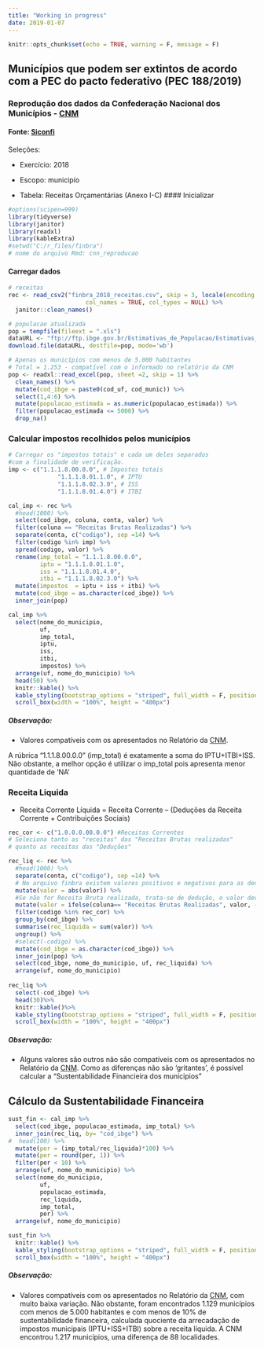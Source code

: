 ```yaml
---
title: "Working in progress"
date: 2019-01-07
---
```


```r
knitr::opts_chunk$set(echo = TRUE, warning = F, message = F)
```

## Municípios que podem ser extintos \n de acordo com a PEC do pacto federativo (PEC 188/2019)

### Reprodução dos dados da Confederação Nacional dos Municípios -  [CNM](https://www.cnm.org.br/comunicacao/noticias/nota-sobre-a-proposta-do-governo-federal-de-extincao-de-municipios) 

#### Fonte: [Siconfi](https://siconfi.tesouro.gov.br/siconfi/pages/public/consulta_finbra/finbra_list.jsf)
Seleções:

* Exercício: 2018

* Escopo: municipío

* Tabela: Receitas Orçamentárias (Anexo I-C)
#### Inicializar
```r
#options(scipen=999)
library(tidyverse)
library(janitor)
library(readxl)
library(kableExtra)
#setwd("C:/r_files/finbra")
# nome do arquivo Rmd: cnn_reproducao
```

#### Carregar dados
```r
# receitas
rec <- read_csv2("finbra_2018_receitas.csv", skip = 3, locale(encoding = "ISO-8859-1"), 
                      col_names = TRUE, col_types = NULL) %>% 
  janitor::clean_names()

# populacao atualizada
pop = tempfile(fileext = ".xls")
dataURL <- "ftp://ftp.ibge.gov.br/Estimativas_de_Populacao/Estimativas_2019/estimativa_dou_2019.xls"
download.file(dataURL, destfile=pop, mode='wb')

# Apenas os municípios com menos de 5.000 habitantes
# Total = 1.253 - compatível com o informado no relatório da CNM
pop <- readxl::read_excel(pop, sheet =2, skip = 1) %>% 
  clean_names() %>% 
  mutate(cod_ibge = paste0(cod_uf, cod_munic)) %>% 
  select(1,4:6) %>% 
  mutate(populacao_estimada = as.numeric(populacao_estimada)) %>% 
  filter(populacao_estimada <= 5000) %>% 
  drop_na()
```

### Calcular impostos recolhidos pelos municípios   
```r
# Carregar os "impostos totais" e cada um deles separados 
#com a finalidade de verificação.
imp <- c("1.1.1.8.00.0.0", # Impostos totais
              "1.1.1.8.01.1.0", # IPTU
              "1.1.1.8.02.3.0", # ISS
              "1.1.1.8.01.4.0") # ITBI

cal_imp <- rec %>% 
  #head(1000) %>% 
  select(cod_ibge, coluna, conta, valor) %>% 
  filter(coluna == "Receitas Brutas Realizadas") %>% 
  separate(conta, c("codigo"), sep =14) %>% 
  filter(codigo %in% imp) %>% 
  spread(codigo, valor) %>% 
  rename(imp_total = "1.1.1.8.00.0.0",
         iptu = "1.1.1.8.01.1.0",
         iss = "1.1.1.8.01.4.0",
         itbi = "1.1.1.8.02.3.0") %>% 
  mutate(impostos  = iptu + iss + itbi) %>% 
  mutate(cod_ibge = as.character(cod_ibge)) %>% 
  inner_join(pop) 

cal_imp %>%  
  select(nome_do_municipio,
         uf,
         imp_total,
         iptu,
         iss,
         itbi,
         impostos) %>% 
  arrange(uf, nome_do_municipio) %>%  
  head(50) %>% 
  knitr::kable() %>% 
  kable_styling(bootstrap_options = "striped", full_width = F, position = "center")%>% 
  scroll_box(width = "100%", height = "400px")
```

##### Observação:
* Valores compatíveis com os apresentados no Relatório da [CNM](https://www.cnm.org.br/cms/biblioteca/1217_Munic%c3%adpios_Podem_Ser_Extintos.pdf). 

A rúbrica "1.1.1.8.00.0.0" (imp_total) é exatamente a soma do IPTU+ITBI+ISS. Não obstante, a melhor opção é utilizar o imp_total pois apresenta menor quantidade de 'NA'

### Receita Liquida

* Receita Corrente Líquida = Receita Corrente – (Deduções da Receita Corrente + Contribuições Sociais)
```r
rec_cor <- c("1.0.0.0.00.0.0") #Receitas Correntes
# Seleciona tanto as "receitas" das "Receitas Brutas realizadas"
# quanto as receitas das "Deduções"

rec_liq <- rec %>%
  #head(1000) %>% 
  separate(conta, c("codigo"), sep =14) %>% 
  # No arquivo finbra existem valores positivos e negativos para as deduções. Para padronizar, tornar todos valores absolutos
  mutate(valor = abs(valor)) %>% 
  #Se não for Receita Bruta realizada, trata-se de dedução, o valor deve ser multipliado por -1
  mutate(valor = ifelse(coluna== "Receitas Brutas Realizadas", valor, -valor))%>% 
  filter(codigo %in% rec_cor) %>% 
  group_by(cod_ibge) %>%  
  summarise(rec_liquida = sum(valor)) %>% 
  ungroup() %>% 
  #select(-codigo) %>% 
  mutate(cod_ibge = as.character(cod_ibge)) %>% 
  inner_join(pop) %>% 
  select(cod_ibge, nome_do_municipio, uf, rec_liquida) %>% 
  arrange(uf, nome_do_municipio)
  
rec_liq %>%
  select(-cod_ibge) %>% 
  head(30)%>% 
  knitr::kable()%>% 
  kable_styling(bootstrap_options = "striped", full_width = F, position = "center")%>% 
  scroll_box(width = "100%", height = "400px")
```
##### Observação:

* Alguns valores são outros não são compatíveis com os apresentados no Relatório da [CNM](https://www.cnm.org.br/cms/biblioteca/1217_Munic%c3%adpios_Podem_Ser_Extintos.pdf). Como as diferenças não são 'gritantes', é possível calcular a "Sustentabilidade Financieira dos municipios"

## Cálculo da Sustentabilidade Financeira
```r
sust_fin <- cal_imp %>% 
  select(cod_ibge, populacao_estimada, imp_total) %>% 
  inner_join(rec_liq, by= "cod_ibge") %>% 
#  head(100) %>% 
  mutate(per = (imp_total/rec_liquida)*100) %>% 
  mutate(per = round(per, 1)) %>% 
  filter(per < 10) %>% 
  arrange(uf, nome_do_municipio) %>% 
  select(nome_do_municipio, 
         uf, 
         populacao_estimada, 
         rec_liquida,
         imp_total,
         per) %>% 
  arrange(uf, nome_do_municipio) 

sust_fin %>% 
  knitr::kable() %>% 
  kable_styling(bootstrap_options = "striped", full_width = F, position = "center") %>% 
  scroll_box(width = "100%", height = "400px")

```

##### Observação:

* Valores compatíveis com os apresentados no Relatório da [CNM](https://www.cnm.org.br/cms/biblioteca/1217_Munic%c3%adpios_Podem_Ser_Extintos.pdf), com muito baixa variação. Não obstante, foram encontrados 1.129 municípios com menos de 5.000 habitantes e com menos de 10% de sustentabilidade financeira, calculada quociente da arrecadação de impostos municipais (IPTU+ISS+ITBI) sobre a receita líquida. A CNM encontrou 1.217 municípios, uma diferença de 88 localidades.
